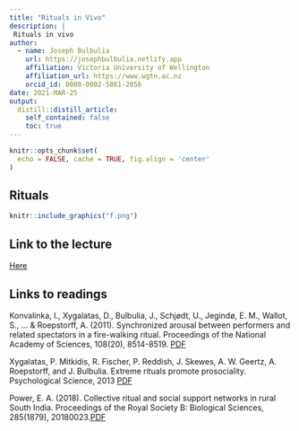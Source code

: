 ```yaml
---
title: "Rituals in Vivo"
description: |
 Rituals in vivo
author:
  - name: Joseph Bulbulia
    url: https://josephbulbulia.netlify.app
    affiliation: Victoria University of Wellington
    affiliation_url: https://www.wgtn.ac.nz
    orcid_id: 0000-0002-5861-2056
date: 2021-MAR-25
output:
  distill::distill_article:
    self_contained: false
    toc: true
---
```




```r
knitr::opts_chunk$set(
  echo = FALSE, cache = TRUE, fig.align = 'center'
)
```

## Rituals



```r
knitr::include_graphics("f.png")
```


## Link to the lecture

[Here](https://www.dropbox.com/s/uc9j5lm7psxexhz/423.Rituals.pptx?dl=0)


## Links to readings


Konvalinka, I., Xygalatas, D., Bulbulia, J., Schjødt, U., Jegindø, E. M., Wallot, S., ... & Roepstorff, A. (2011). Synchronized arousal between performers and related spectators in a fire-walking ritual. Proceedings of the National Academy of Sciences, 108(20), 8514-8519. [PDF](https://www.pnas.org/content/108/20/8514)

Xygalatas, P. Mitkidis, R. Fischer, P. Reddish, J. Skewes, A. W. Geertz, A. Roepstorff, and J. Bulbulia. Extreme rituals promote prosociality. Psychological Science, 2013 [PDF](https://www.dropbox.com/s/zkp3eijrb0syh3t/Psychological%20Science-2013-Xygalatas-0956797612472910.pdf?dl=0)


Power, E. A. (2018). Collective ritual and social support networks in rural South India. Proceedings of the Royal Society B: Biological Sciences, 285(1879), 20180023.[PDF](https://www.dropbox.com/s/ud27zvxn6ui2g3d/Power-2018_Collective-ritual-and-social-support.pdf?dl=0)

